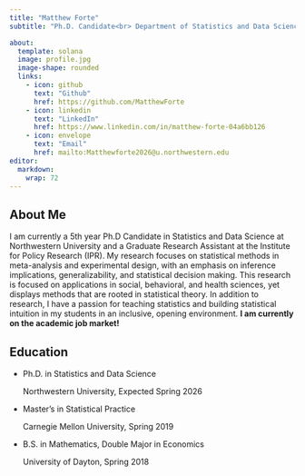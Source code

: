 ```yaml
---
title: "Matthew Forte"
subtitle: "Ph.D. Candidate<br> Department of Statistics and Data Science,<br> Northwestern University"

about: 
  template: solana
  image: profile.jpg
  image-shape: rounded
  links: 
    - icon: github
      text: "Github"
      href: https://github.com/MatthewForte
    - icon: linkedin
      text: "LinkedIn"
      href: https://www.linkedin.com/in/matthew-forte-04a6bb126
    - icon: envelope
      text: "Email"
      href: mailto:Matthewforte2026@u.northwestern.edu
editor: 
  markdown: 
    wrap: 72
---
```


## About Me

I am currently a 5th year Ph.D Candidate in Statistics and Data Science at Northwestern University and a Graduate Research Assistant at the Institute for Policy Research (IPR). My research focuses on statistical methods in meta-analysis and experimental design, with an emphasis on inference implications, generalizability, and statistical decision making. This research is focused on applications in social, behavioral, and health sciences, yet displays methods that are rooted in statistical theory. In addition to research, I have a passion for teaching statistics and building statistical intuition in my students in an inclusive, opening environment. **I am currently on the academic job market!**

## Education

<ul class="ul-edu fa-ul">

<li>

<i class="fa-li fa fa-graduation-cap"></i>

::: description
<p class="course">

Ph.D. in Statistics and Data Science

</p>

<p class="institution">

Northwestern University, Expected Spring 2026

</p>
:::

</li>

<li>

<i class="fa-li fa fa-graduation-cap"></i>

::: description
<p class="course">

Master's in Statistical Practice

</p>

<p class="institution">

Carnegie Mellon University, Spring 2019

</p>
:::

</li>

<li>

<i class="fa-li fa fa-graduation-cap"></i>

::: description
<p class="course">

B.S. in Mathematics, Double Major in Economics

</p>

<p class="institution">

University of Dayton, Spring 2018

</p>
:::

</li>

</ul>
